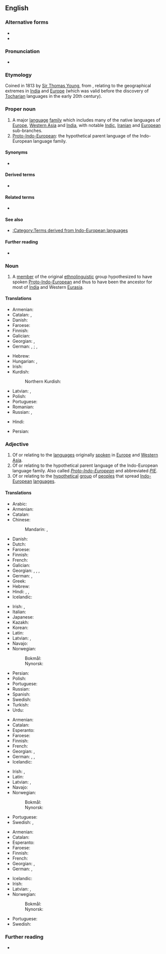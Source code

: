 {{also|Indoeuropean}}
==English==
{{wikipedia}}

===Alternative forms===
* {{alter|en|Indoeuropean}}
* {{alter|en|IE|IE.||abbreviations}}

===Pronunciation===
* {{IPA|en|/ˌɪndəʊˌjʊəɹəˈpiːən/}}

===Etymology===
Coined in 1813 by [[w:Thomas Young (scientist)|Sir Thomas Young]], from {{af|en|Indo-|European}}, relating to the geographical extremes in [[India]] and [[Europe]] (which was valid before the discovery of [[Tocharian]] languages in the early 20th century).

===Proper noun===
{{en-proper noun|head=[[Indo-]][[European]]}}

# A major [[language]] [[family]] which includes many of the native languages of [[Europe]], [[Western Asia]] and [[India]], with notable [[Indic]], [[Iranian]] and [[European]] sub-branches.
# [[Proto-Indo-European]]: the hypothetical parent language of the Indo-European language family.

====Synonyms====
* {{l|en|Indo-Germanic}} {{qualifier|now uncommon}}

====Derived terms====
* {{l|en|Proto-Indo-European}}

====Related terms====
* {{l|en|PIE}}

====See also====
* [[:Category:Terms derived from Indo-European languages]]

====Further reading====
* {{ISO 639|5code=ine}}

===Noun===
{{en-noun|head=[[Indo-]][[European]]}}

# A [[member]] of the original [[ethnolinguistic]] group hypothesized to have spoken [[Proto-Indo-European]] and thus to have been the ancestor for most of [[India]] and Western [[Eurasia]].

====Translations====
{{trans-top|member of Proto-Indo-European ethnolinguistic group}}
* Armenian: {{t|hy|հնդեվրոպացի}}
* Catalan: {{t+|ca|indoeuropeu|m}}, {{t+|ca|indoeuropea|f}}
* Danish: {{t+|da|indoeuropæisk}}
* Faroese: {{t|fo|indoevropeari|m}}
* Finnish: {{t+|fi|indoeurooppalainen}}
* Galician: {{t|gl|indoeuropeo|m}}
* Georgian: {{t|ka|ინდოევროპელი}}, {{t|ka|ინდო-ევროპელი}}
* German: {{t+|de|Indogermane|m}}, {{t|de|Indoeuropäer|m}}; {{qual|female}} {{t|de|Indogermanin|f}}, {{t|de|Indoeuropäerin|f}}
{{trans-mid}}
* Hebrew: {{t|he|הודו־אירופי|alt=הודו-אירופי}}
* Hungarian: {{t|hu|indogermán}}, {{t+|hu|indoeurópai}}
* Irish: {{t|ga|Ind-Eorpach|m}}
* Kurdish:
*: Northern Kurdish: {{t+|kmr|hîndûewropî}}
* Latvian: {{t|lv|indoeiropietis|m}}, {{t|lv|indoeiropiete|f}}
* Polish: {{t+|pl|Indoeuropejczyk|m-pr}}
* Portuguese: {{t+|pt|indo-europeu|m}}
* Romanian: {{t+|ro|indo-european}}
* Russian: {{t+|ru|индоевропе́ец|m}}, {{t|ru|индоевропе́йка|f}}
{{trans-bottom}}

{{checktrans-top}}
* Hindi: {{t-check|hi|भारोपीय}}
{{trans-mid}}
* Persian: {{t+check|fa|هندواروپایی|tr=hendu-orupâyi}}
{{trans-bottom}}

===Adjective===
{{en-adj}}

# Of or relating to the [[language]]s originally [[spoken]] in [[Europe]] and [[Western Asia]].
# Of or relating to the hypothetical parent language of the Indo-European language family. Also called ''[[Proto-Indo-European]]'' and abbreviated ''[[PIE]]''.
# Of or relating to the [[hypothetical]] [[group]] of [[peoples]] that spread [[Indo-European]] [[language]]s.

====Translations====
{{trans-top|of or relating to languages originally spoken in Europe and Western Asia}}
* Arabic: {{t|ar|هِنْدِيّ-أُورُوبِيّ|tr=hindiyy-ʾurūbiyy}}
* Armenian: {{t+|hy|հնդեվրոպական}}
* Catalan: {{t+|ca|indoeuropeu}}
* Chinese:
*: Mandarin: {{t+|cmn|印歐}}, {{t+|cmn|印欧|tr=Yìn-Ōu}}
* Danish: {{t+|da|indoeuropæisk}}
* Dutch: {{t+|nl|Indo-Europees}}
* Faroese: {{t|fo|indoevropeiskur}}
* Finnish: {{t+|fi|indoeurooppalainen}}
* French: {{t+|fr|indoeuropéen|m}}
* Galician: {{t|gl|indoeuropeo|m}}
* Georgian: {{t|ka|ინდოევროპული}}, {{t|ka|ინდო-ევროპული}}, {{t|ka|ინდოგერმანული}}, {{t|ka|ინდო-გერმანული}}
* German: {{t+|de|indogermanisch}}, {{t+|de|indoeuropäisch}}
* Greek: {{t+|el|ινδοευρωπαϊκός}}
* Hebrew: {{t|he|הודו־אירופי}}
* Hindi: {{t|hi|भारत-यूरोपीय}}, {{t|hi|भारोपीय|}}, {{t|hi|हिंद-यूरोपीय}}
* Icelandic: {{t|is|indóevrópskur}}
{{trans-mid}}
* Irish: {{t|ga|Ind-Eorpach}}, {{t|ga|Ind-Eorpaise}}
* Italian: {{t+|it|indoeuropeo|m}}
* Japanese: {{t|ja|インドヨーロッパ|tr=Indoyōroppa}}
* Kazakh: {{t|kk|үндіеуропалық}}
* Korean: {{t|ko|인도유럽의|tr=Indoyureop-ui}}
* Latin: {{t|la|Indo-Europaeus|m}}
* Latvian: {{t|lv|indoeiropiešu}}, {{t|lv|indoeiropeisks}}
* Navajo: {{t|nv|Naakáí dootłʼizhí dóó Bééshbichʼahii dabizaad ndahalinígíí|sc=Latn}}
* Norwegian:
*: Bokmål: {{t|nb|indoeuropeisk}}
*: Nynorsk: {{t|nn|indoeuropeisk}}
* Persian: {{t+|fa|هندواروپایی}}
* Polish: {{t+|pl|indoeuropejski}}
* Portuguese: {{t+|pt|indo-europeu}}
* Russian: {{t+|ru|индоевропе́йский}}
* Spanish: {{t+|es|indoeuropeo|m}}
* Swedish: {{t+|sv|indoeuropeisk}}
* Turkish: {{t|tr|Hint-Avrupa}}
* Urdu: {{t|ur|بھاروپیہ}}
{{trans-bottom}}

{{trans-top-also|of or relating to hypothetical parent language of Indo-European language family|Proto-Indo-European}}
* Armenian: {{t+|hy|հնդեվրոպական}}
* Catalan: {{t+|ca|indoeuropeu}}
* Esperanto: {{t+|eo|hindeŭropa}}
* Faroese: {{t|fo|indoevropeiskur}}
* Finnish: {{t+|fi|indoeurooppalainen}}
* French: {{t+|fr|indoeuropéen|m}}
* Georgian: {{t|ka|ინდოევროპული}} {{qualifier|ენა}}, {{t|ka|ინდოგერმანული}} {{qualifier|ენა}}
* German: {{t+|de|indogermanisch}}, {{t|de|urindogermanisch}}, {{t+|de|indoeuropäisch}}
* Icelandic: {{t|is|indóevrópskur}}
{{trans-mid}}
* Irish: {{t|ga|Ind-Eorpach}}, {{t|ga|Ind-Eorpaise}}
* Latin: {{t|la|indogermanicus}}
* Latvian: {{t|lv|indoeiropiešu}}, {{t|lv|indoeiropeisks}}
* Navajo: {{t|nv|Indo-Eudopaa bizaad}}
* Norwegian:
*: Bokmål: {{t+|nb|urindoeuropeisk}}
*: Nynorsk: {{t|nn|urindoeuropeisk}}
* Portuguese: {{t+|pt|indo-europeu}}
* Swedish: {{t+|sv|indoeuropeisk}}, {{t|sv|urindoeuropeisk}}
{{trans-bottom}}

{{trans-top|of or relating to hypothetical group of peoples having spread Indo-European languages}}
* Armenian: {{t+|hy|հնդեվրոպական}}
* Catalan: {{t+|ca|indoeuropeu}}
* Esperanto: {{t+|eo|hindeŭropa}}
* Faroese: {{t|fo|indoevropeiskur}}
* Finnish: {{t+|fi|indoeurooppalainen}}
* French: {{t+|fr|indoeuropéen}}
* Georgian: {{t|ka|ინდოევროპული}}, {{t|ka|ინდოგერმანული}}
* German: {{t+|de|indogermanisch}}, {{t+|de|indoeuropäisch}}
{{trans-mid}}
* Icelandic: {{t|is|indóevrópskur}}
* Irish: {{t|ga|Ind-Eorpach}}
* Latvian: {{t|lv|indoeiropiešu}}, {{t|lv|indoeiropeisks}}
* Norwegian:
*: Bokmål: {{t|nb|indoeuropeisk}}
*: Nynorsk: {{t|nn|indoeuropeisk}}
* Portuguese: {{t+|pt|indo-europeu}}
* Swedish: {{t+|sv|indoeuropeisk}}
{{trans-bottom}}

===Further reading===
* {{pedialite|Indo-European languages}}

{{topics|en|Language families|Indo-European studies}}